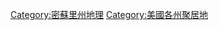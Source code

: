 {{United States state settlements}}
[[Category:密蘇里州地理|Category:密蘇里州地理]]
[[Category:美國各州聚居地|Category:美國各州聚居地]]